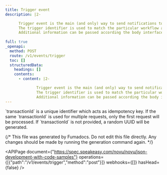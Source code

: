 ```yaml
---
title: Trigger event
description: |2-

      Trigger event is the main (and only) way to send notifications to subscribers. 
      The trigger identifier is used to match the particular workflow associated with it. 
      Additional information can be passed according the body interface below.
      
full: true
_openapi:
  method: POST
  route: /v1/events/trigger
  toc: []
  structuredData:
    headings: []
    contents:
      - content: |2-

              Trigger event is the main (and only) way to send notifications to subscribers. 
              The trigger identifier is used to match the particular workflow associated with it. 
              Additional information can be passed according the body interface below.
---
```


<Callout type="info">
  `transactionId` is a unique identifier which acts as idempotency key. If the same `transactionId` is used for multiple requests, only the first request will be processed. If `transactionId` is not provided, a random UUID will be generated.
</Callout>

{/* This file was generated by Fumadocs. Do not edit this file directly. Any changes should be made by running the generation command again. */}

<APIPage document={"https://spec.speakeasy.com/novu/novu/json-development-with-code-samples"} operations={[{"path":"/v1/events/trigger","method":"post"}]} webhooks={[]} hasHead={false} />